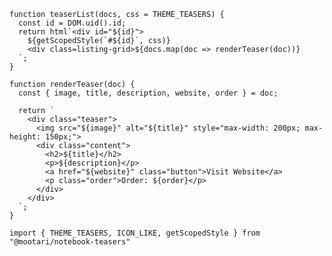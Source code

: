 ```ojs
function teaserList(docs, css = THEME_TEASERS) {
  const id = DOM.uid().id;
  return html`<div id="${id}">
    ${getScopedStyle(`#${id}`, css)}
    <div class=listing-grid>${docs.map(doc => renderTeaser(doc))}
  `;
}
```

```ojs
function renderTeaser(doc) {
  const { image, title, description, website, order } = doc;

  return `
    <div class="teaser">
      <img src="${image}" alt="${title}" style="max-width: 200px; max-height: 150px;">
      <div class="content">
        <h2>${title}</h2>
        <p>${description}</p>
        <a href="${website}" class="button">Visit Website</a>
        <p class="order">Order: ${order}</p>
      </div>
    </div>
  `;
}

```



```ojs
import { THEME_TEASERS, ICON_LIKE, getScopedStyle } from "@mootari/notebook-teasers"
```
